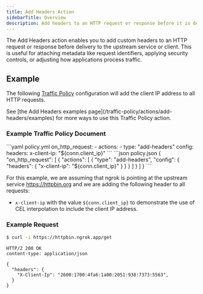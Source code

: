```yaml
---
title: Add Headers Action
sidebarTitle: Overview
description: Add headers to an HTTP request or response before it is delivered upstream or back to the client.
---
```


The Add Headers action enables you to add custom headers to an HTTP request or 
response before delivery to the upstream service or client. This is useful 
for attaching metadata like request identifiers, applying security controls, or 
adjusting how applications process traffic.

## Example

The following [Traffic Policy](/traffic-policy/)
configuration will add the client IP address to all HTTP requests.

<Tip>
	See [the Add Headers examples page](/traffic-policy/actions/add-headers/examples) for more ways to use this Traffic Policy action.
</Tip>

### Example Traffic Policy Document

<CodeGroup>
```yaml policy.yml
on_http_request:
  - actions:
    - type: "add-headers"
      config:
        headers:
          x-client-ip: "${conn.client_ip}"
```
```json policy.json
{
  "on_http_request": [
    {
      "actions": [
        {
          "type": "add-headers",
          "config": {
            "headers": {
              "x-client-ip": "${conn.client_ip}"
            }
          }
        }
      ]
    }
  ]
}
```
</CodeGroup>

For this example, we are assuming that ngrok is pointing at the upstream service
https://httpbin.org and we are adding the following header to all requests:

- `x-client-ip` with the value `${conn.client_ip}` to demonstrate the use of
  CEL interpolation to include the client IP address.

### Example Request

```bash
$ curl -i https://httpbin.ngrok.app/get
```

```http
HTTP/2 200 OK
content-type: application/json

{
  "headers": {
    "X-Client-Ip": "2600:1700:4fa6:1a00:2051:938:7373:5563",
  }
}
```

